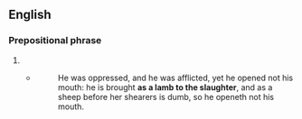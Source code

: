 ==English==

===Prepositional phrase===
{{head|en|prepositional phrase}}

# {{alternative form of|like a lamb to the slaughter|lang=en}}
#* {{RQ:Authorized Version|Isaiah|53|7}}
#*: He was oppressed, and he was afflicted, yet he opened not his mouth: he is brought '''as a lamb to the slaughter''', and as a sheep before her shearers is dumb, so he openeth not his mouth.